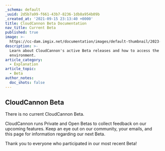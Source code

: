 ```yaml
---
_schema: default
_uuid: 2d5b7a99-f661-43b7-8236-1db8a954b09b
_created_at: '2021-09-15 23:13:40 +0000'
title: CloudCannon Beta Documentation
nav_title: Current Beta
published: true
image: >-
  https://cc-dam.imgix.net/documentation/images/default-thumbnail/2023-Q4/CloudCannon-Documentation-Thumbnail.png
description: >-
  Learn about CloudCannon's active Beta releases and how to access the Beta
  environment.
article_category:
  - Explanation
article_topic:
  - Beta
author_notes:
  doc_shots: false
---
```

## CloudCannon Beta

There is no current CloudCannon Beta.

CloudCannon runs Private and Open Betas to collect feedback on our upcoming features. Keep an eye out on our community, your emails, and this page for information regarding our next Beta.

Thank you to everyone who participated in our most recent Beta!